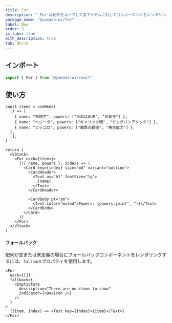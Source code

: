 ```yaml
---
title: For
description: "`For`は配列をループして各アイテムに対してコンポーネントをレンダリングするために使用されるコンポーネントです。"
package_name: "@yamada-ui/for"
label: New
order: 3
is_tabs: true
with_description: true
tab: 使い方
---
```


## インポート

```ts
import { For } from "@yamada-ui/react"
```

## 使い方

```tsx functional=true
const items = useMemo(
  () => [
    { name: "孫悟空", powers: ["かめはめ波", "元気玉"] },
    { name: "ベジータ", powers: ["ギャリック砲", "ビッグバンアタック"] },
    { name: "ピッコロ", powers: ["魔貫光殺砲", "再生能力"] },
  ],
  [],
)

return (
  <VStack>
    <For each={items}>
      {({ name, powers }, index) => (
        <Card key={index} size="md" variant="outline">
          <CardHeader>
            <Text as="h1" fontSize="lg">
              {name}
            </Text>
          </CardHeader>

          <CardBody pt="sm">
            <Text color="muted">Powers: {powers.join(", ")}</Text>
          </CardBody>
        </Card>
      )}
    </For>
  </VStack>
)
```

#### フォールバック

配列が空または未定義の場合にフォールバックコンポーネントをレンダリングするには、`fallback`プロパティを使用します。

```tsx
<For
  each={[]}
  fallback={
    <EmptyState
      description="There are no items to show"
      indicator={<BoxIcon />}
    />
  }
>
  {(item, index) => <Text key={index}>{item}</Text>}
</For>
```
